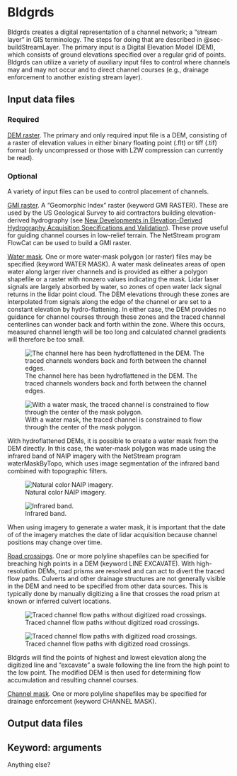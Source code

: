 # Bldgrds {#sec-bldgrds}

Bldgrds creates a digital representation of a channel network; a "stream layer" in GIS terminology. The steps for doing that are described in @sec-buildStreamLayer. The primary input is a Digital Elevation Model (DEM), which consists of ground elevations specified over a regular grid of points. Bldgrds can utilize a variety of auxiliary input files to control where channels may and may not occur and to direct channel courses (e.g., drainage enforcement to another existing stream layer).

## Input data files

### Required

[DEM raster]{.underline}. The primary and only required input file is a DEM, consisting of a raster of elevation values in either binary floating point (.flt) or tiff (.tif) format (only uncompressed or those with LZW compression can currently be read).

### Optional

A variety of input files can be used to control placement of channels.

[GMI raster]{.underline}. A "Geomorphic Index" raster (keyword GMI RASTER). These are used by the US Geological Survey to aid contractors building elevation-derived hydrography (see [New Developments in Elevation-Derived Hydrography Acquisition Specifications and Validation](https://nsgic.org/wp-content/uploads/2024/05/EDH-Guidance-and-Specifications-NSGIC-Feb-2024.pdf)). These prove useful for guiding channel courses in low-relief terrain. The NetStream program FlowCat can be used to build a GMI raster.

[Water mask]{.underline}. One or more water-mask polygon (or raster) files may be specified (keyword WATER MASK). A water mask delineates areas of open water along larger river channels and is provided as either a polygon shapefile or a raster with nonzero values indicating the mask. Lidar laser signals are largely absorbed by water, so zones of open water lack signal returns in the lidar point cloud. The DEM elevations through these zones are interpolated from signals along the edge of the channel or are set to a constant elevation by hydro-flattening. In either case, the DEM provides no guidance for channel courses through these zones and the traced channel centerlines can wonder back and forth within the zone. Where this occurs, measured channel length will be too long and calculated channel gradients will therefore be too small.

::: {layout-ncol="2"}
![The channel here has been hydroflattened in the DEM. The traced channels wonders back and forth between the channel edges.](images/noMask.png){#noMask}

![With a water mask, the traced channel is constrained to flow through the center of the mask polygon.](images/withMask.png){#withMask}
:::

With hydroflattened DEMs, it is possible to create a water mask from the DEM directly. In this case, the water-mask polygon was made using the infrared band of NAIP imagery with the NetStream program waterMaskByTopo, which uses image segmentation of the infrared band combined with topographic filters.

::: {layout-ncol="2"}
![Natural color NAIP imagery.](images/NaturalColor.png){#naturalColor}

![Infrared band.](images/Infrared.png){#infrared}
:::

When using imagery to generate a water mask, it is important that the date of of the imagery matches the date of lidar acquisition because channel positions may change over time.

[Road crossings]{.underline}. One or more polyline shapefiles can be specified for breaching high points in a DEM (keyword LINE EXCAVATE). With high-resolution DEMs, road prisms are resolved and can act to divert the traced flow paths. Culverts and other drainage structures are not generally visible in the DEM and need to be specified from other data sources. This is typically done by manually digitizing a line that crosses the road prism at known or inferred culvert locations.

::: {layout-ncol="2"}
![Traced channel flow paths without digitized road crossings.](images/noCrossings.png){#noCrossings}

![Traced channel flow paths with digitized road crossings.](images/withCrossings.png){#withCrossings}
:::

Bldgrds will find the points of highest and lowest elevation along the digitized line and "excavate" a swale following the line from the high point to the low point. The modified DEM is then used for determining flow accumulation and resulting channel courses.

[Channel mask]{.underline}. One or more polyline shapefiles may be specified for drainage enforcement (keyword CHANNEL MASK).

## Output data files

## Keyword: arguments

Anything else?
